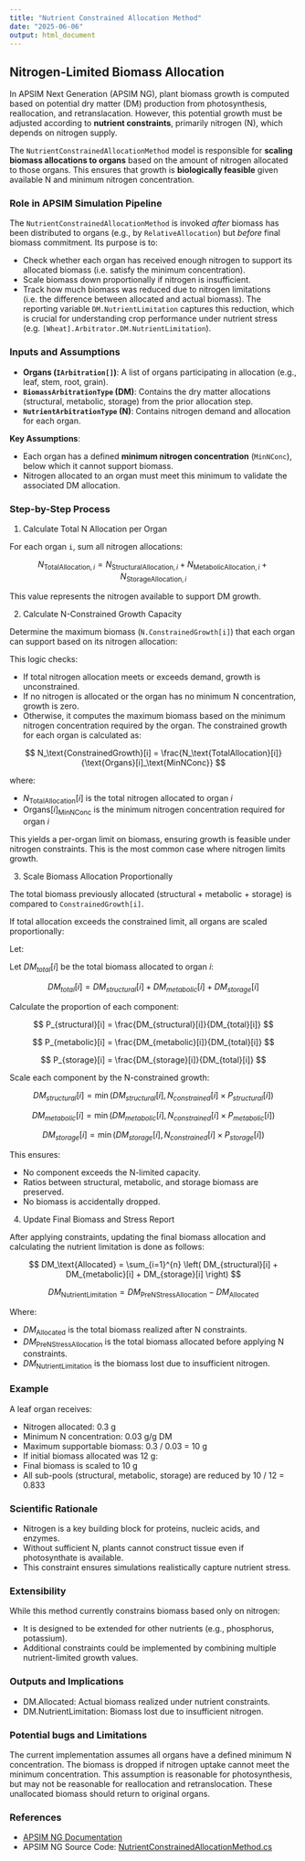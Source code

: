 ```yaml
---
title: "Nutrient Constrained Allocation Method"
date: "2025-06-06"
output: html_document
---
```




## Nitrogen-Limited Biomass Allocation

In APSIM Next Generation (APSIM NG), plant biomass growth is computed based on potential dry matter (DM) production from photosynthesis, reallocation, and retranslacation. However, this potential growth must be adjusted according to **nutrient constraints**, primarily nitrogen (N), which depends on nitrogen supply. 

The `NutrientConstrainedAllocationMethod` model is responsible for **scaling biomass allocations to organs** based on the amount of nitrogen allocated to those organs. This ensures that growth is **biologically feasible** given available N and minimum nitrogen concentration.


### Role in APSIM Simulation Pipeline

The `NutrientConstrainedAllocationMethod` is invoked *after* biomass has been distributed to organs (e.g., by `RelativeAllocation`) but *before* final biomass commitment. Its purpose is to:

- Check whether each organ has received enough nitrogen to support its allocated biomass (i.e. satisfy the minimum concentration).
- Scale biomass down proportionally if nitrogen is insufficient.
- Track how much biomass was reduced due to nitrogen limitations (i.e. the difference between allocated and actual biomass). The reporting variable `DM.NutrientLimitation` captures this reduction, which is crucial for understanding crop performance under nutrient stress (e.g. `[Wheat].Arbitrator.DM.NutrientLimitation`).

### Inputs and Assumptions

- **Organs (`IArbitration[]`)**: A list of organs participating in allocation (e.g., leaf, stem, root, grain).
- **`BiomassArbitrationType` (DM)**: Contains the dry matter allocations (structural, metabolic, storage) from the prior allocation step.
- **`NutrientArbitrationType` (N)**: Contains nitrogen demand and allocation for each organ.

**Key Assumptions**:

- Each organ has a defined **minimum nitrogen concentration** (`MinNConc`), below which it cannot support biomass.
- Nitrogen allocated to an organ must meet this minimum to validate the associated DM allocation.


### Step-by-Step Process

1. Calculate Total N Allocation per Organ

For each organ `i`, sum all nitrogen allocations:

$$
N_{\text{TotalAllocation},i} = N_{\text{StructuralAllocation},i} + N_{\text{MetabolicAllocation},i} + N_{\text{StorageAllocation},i}
$$

This value represents the nitrogen available to support DM growth.

2. Calculate N-Constrained Growth Capacity

Determine the maximum biomass (`N.ConstrainedGrowth[i]`) that each organ can support based on its nitrogen allocation:


This logic checks:

- If total nitrogen allocation meets or exceeds demand, growth is unconstrained.
- If no nitrogen is allocated or the organ has no minimum N concentration, growth is zero.
- Otherwise, it computes the maximum biomass based on the minimum nitrogen concentration required by the organ. The constrained growth for each organ is calculated as:

$$
N_\text{ConstrainedGrowth}[i] = \frac{N_\text{TotalAllocation}[i]}{\text{Organs}[i]_\text{MinNConc}}
$$

where:

- $N_\text{TotalAllocation}[i]$ is the total nitrogen allocated to organ $i$
- $\text{Organs}[i]_\text{MinNConc}$ is the minimum nitrogen concentration required for organ $i$


This yields a per-organ limit on biomass, ensuring growth is feasible under nitrogen constraints. This is the most common case where nitrogen limits growth.

3. Scale Biomass Allocation Proportionally

The total biomass previously allocated (structural + metabolic + storage) is compared to `ConstrainedGrowth[i]`.

If total allocation exceeds the constrained limit, all organs are scaled proportionally:

Let:

Let $DM_{total}[i]$ be the total biomass allocated to organ $i$:

$$
DM_{total}[i] = DM_{structural}[i] + DM_{metabolic}[i] + DM_{storage}[i]
$$

Calculate the proportion of each component:

$$
P_{structural}[i] = \frac{DM_{structural}[i]}{DM_{total}[i]}
$$

$$
P_{metabolic}[i] = \frac{DM_{metabolic}[i]}{DM_{total}[i]}
$$

$$
P_{storage}[i] = \frac{DM_{storage}[i]}{DM_{total}[i]}
$$

Scale each component by the N-constrained growth:

$$
DM_{structural}[i] = \min\left(DM_{structural}[i], N_{constrained}[i] \times P_{structural}[i]\right)
$$

$$
DM_{metabolic}[i] = \min\left(DM_{metabolic}[i], N_{constrained}[i] \times P_{metabolic}[i]\right)
$$

$$
DM_{storage}[i] = \min\left(DM_{storage}[i], N_{constrained}[i] \times P_{storage}[i]\right)
$$

This ensures:

* No component exceeds the N-limited capacity.
* Ratios between structural, metabolic, and storage biomass are preserved.
* No biomass is accidentally dropped.

4. Update Final Biomass and Stress Report

After applying constraints, updating the final biomass allocation and calculating the nutrient limitation is done as follows:

$$
DM_\text{Allocated} = \sum_{i=1}^{n} \left( DM_{structural}[i] + DM_{metabolic}[i] + DM_{storage}[i] \right)
$$

$$
DM_\text{NutrientLimitation} = DM_\text{PreNStressAllocation} - DM_\text{Allocated}
$$

Where:

- $DM_\text{Allocated}$ is the total biomass realized after N constraints.
- $DM_\text{PreNStressAllocation}$ is the total biomass allocated before applying N constraints.
- $DM_\text{NutrientLimitation}$ is the biomass lost due to insufficient nitrogen.

### Example

A leaf organ receives:

* Nitrogen allocated: 0.3 g
* Minimum N concentration: 0.03 g/g DM
 * Maximum supportable biomass: 0.3 / 0.03 = 10 g
* If initial biomass allocated was 12 g:
* Final biomass is scaled to 10 g
* All sub-pools (structural, metabolic, storage) are reduced by 10 / 12 = 0.833

### Scientific Rationale

* Nitrogen is a key building block for proteins, nucleic acids, and enzymes. 
* Without sufficient N, plants cannot construct tissue even if photosynthate is available.
* This constraint ensures simulations realistically capture nutrient stress.

### Extensibility

While this method currently constrains biomass based only on nitrogen:

* It is designed to be extended for other nutrients (e.g., phosphorus, potassium).
* Additional constraints could be implemented by combining multiple nutrient-limited growth values.

### Outputs and Implications

* DM.Allocated: Actual biomass realized under nutrient constraints.
* DM.NutrientLimitation: Biomass lost due to insufficient nitrogen.


### Potential bugs and Limitations

The current implementation assumes all organs have a defined minimum N concentration. The biomass is dropped if nitrogen uptake cannot meet the minimum concentration. This assumption is reasonable for photosynthesis, but may not be reasonable for reallocation and retranslocation. These unallocated biomass should return to original organs.



### References

* [APSIM NG Documentation](https://apsimnextgeneration.netlify.app/)
* APSIM NG Source Code: [NutrientConstrainedAllocationMethod.cs](https://github.com/APSIMInitiative/ApsimX/blob/master/Models/PMF/Arbitrator/Methods/NutrientConstrainedAllocationMethod.cs)